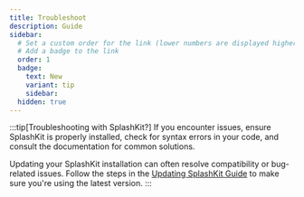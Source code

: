 ```yaml
---
title: Troubleshoot
description: Guide
sidebar:
  # Set a custom order for the link (lower numbers are displayed higher up)
  # Add a badge to the link
  order: 1
  badge:
    text: New
    variant: tip
    sidebar:
  hidden: true
---
```



:::tip[Troubleshooting with SplashKit?]
If you encounter issues, ensure SplashKit is properly installed, check for syntax errors in your code, and consult the documentation for common solutions.

Updating your SplashKit installation can often resolve compatibility or bug-related issues. Follow the steps in the [Updating SplashKit Guide](/installation/update-splashkit) to make sure you're using the latest version.
:::

<CardGrid>
<LinkCard title="Windows" icon="pencil" description="FAQs on Window OS Troubleshooting " href="/troubleshoot/windows/windows/" />
<LinkCard title="MacOS" icon="pencil" description="FAQs on MacOS Troubleshooting"  href="/troubleshoot/macos/mac/" />
<LinkCard title="Linux" icon="pencil" description="FAQS on Linux Troubleshooting" href="/troubleshoot/linux/linux/" />
<LinkCard title="Windows (WSL)" icon="pencil" description="FAQS on Windows (WSL) Troubleshooting" href="/troubleshoot/linux/linux/windows-(wsl)/WSL" />
</CardGrid>
